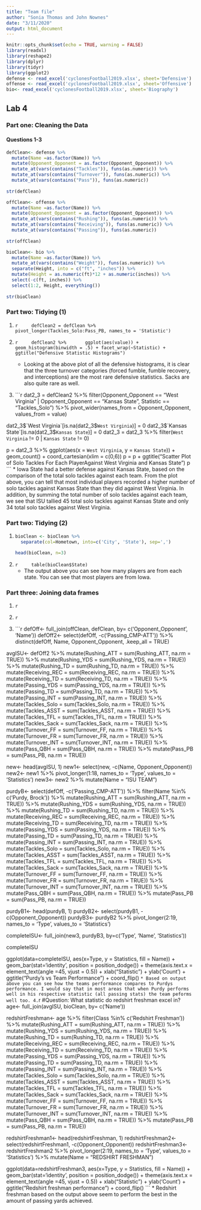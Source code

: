 ```yaml
---
title: "Team file"
author: "Sonia Thomas and John Nownes"
date: "3/11/2020"
output: html_document
---
```


```r
knitr::opts_chunk$set(echo = TRUE, warning = FALSE)
library(readxl)
library(reshape2)
library(dplyr)
library(tidyr)
library(ggplot2)
defense <- read_excel('cyclonesFootball2019.xlsx', sheet='Defensive')
offense <- read_excel('cyclonesFootball2019.xlsx', sheet='Offensive')
bio<- read_excel('cyclonesFootball2019.xlsx', sheet='Biography')
```

## Lab 4

### Part one: Cleaning the Data

#### Questions 1-3

```r
defClean<- defense %>% 
  mutate(Name =as.factor(Name)) %>%
  mutate(Opponent_Opponent = as.factor(Opponent_Opponent)) %>%
  mutate_at(vars(contains("Tackles")), funs(as.numeric)) %>%
  mutate_at(vars(contains("Turnover")), funs(as.numeric)) %>%
  mutate_at(vars(contains("Pass")), funs(as.numeric)) 
  
str(defClean)

offClean<- offense %>% 
  mutate(Name =as.factor(Name)) %>%
  mutate(Opponent_Opponent = as.factor(Opponent_Opponent)) %>%
  mutate_at(vars(contains("Rushing")), funs(as.numeric)) %>%
  mutate_at(vars(contains("Receiving")), funs(as.numeric)) %>%
  mutate_at(vars(contains("Passing")), funs(as.numeric)) 
 
str(offClean)

bioClean<- bio %>% 
  mutate(Name =as.factor(Name)) %>%
  mutate_at(vars(contains("Weight")), funs(as.numeric)) %>%
  separate(Height, into = c("ft", "inches")) %>%
  mutate(Height = as.numeric(ft)*12 + as.numeric(inches)) %>%
  select(-c(ft, inches)) %>%
  select(1:2, Height, everything())
  
str(bioClean)
```

### Part two: Tidying (1)

1.
    ```r
    defClean2 = defClean %>%
      pivot_longer(Tackles_Solo:Pass_PB, names_to = 'Statistic')
    ```
    
2. 
    ```r
    defClean2 %>%
      ggplot(aes(value)) + geom_histogram(binwidth = .5) + facet_wrap(~Statistic) + ggtitle("Defensive Statistic Histograms")
    ```
    * Looking at the above plot of all the defensive histograms, it is clear that the three turnover categories (forced fumble, fumble recovery, and interceptions) are the most rare defensive statistics. Sacks are also quite rare as well.
    
3.
    ```r
    dat2_3 = defClean2 %>%
  filter(Opponent_Opponent == "West Virginia" | Opponent_Opponent == "Kansas State", Statistic == "Tackles_Solo") %>%
  pivot_wider(names_from = Opponent_Opponent, values_from =  value)

dat2_3$`West Virginia`[is.na(dat2_3$`West Virginia`)] = 0
dat2_3$`Kansas State`[is.na(dat2_3$`Kansas State`)] = 0
dat2_3 = dat2_3 %>%
  filter(`West Virginia` != 0 | `Kansas State` != 0)

p = dat2_3 %>%
  ggplot(aes(x = `West Virginia`, y = `Kansas State`)) + geom_count() + coord_cartesian(xlim = c(0,6))
p = p + ggtitle("Scatter Plot of Solo Tackles For Each Player\n Against West Virginia and Kansas State")
p
    ```
    * Iowa State had a better defense against Kansas State, based on the comparison of the total solo tackles against each team. From the plot above, you can tell that most individual players recorded a higher number of solo tackles against Kansas State than they did against West Virginia. In addition, by summing the total number of solo tackles against each team, we see that ISU tallied 45 total solo tackles against Kansas State and only 34 total solo tackles against West Virginia.
    
### Part two: Tidying (2)

1.
    ```r
    bioClean <- bioClean %>%
      separate(col=Hometown, into=c('City', 'State'), sep=',') 

    head(bioClean, n=3)
    ```
    
2.
    ```r
    table(bioClean$State)
    ```
    * The output above you can see how many players are from each state. You can see that most players are from Iowa. 
    
### Part three: Joining data frames

1.
    ```r
    
    ```
    
2.
    ```r
    
    ```
    
3.
    ```r
defOff<- full_join(offClean, defClean, by= c('Opponent_Opponent', 'Name'))
defOff2<- select(defOff, -c('Passing_CMP-ATT')) %>% 
  distinct(defOff, Name, Opponent_Opponent, .keep_all = TRUE)

avgISU<- defOff2 %>%
  mutate(Rushing_ATT = sum(Rushing_ATT, na.rm = TRUE)) %>%
  mutate(Rushing_YDS = sum(Rushing_YDS, na.rm = TRUE)) %>%
  mutate(Rushing_TD = sum(Rushing_TD, na.rm = TRUE)) %>%
  mutate(Receiving_REC = sum(Receiving_REC, na.rm = TRUE)) %>%
  mutate(Receiving_TD = sum(Receiving_TD, na.rm = TRUE)) %>%
  mutate(Passing_YDS = sum(Passing_YDS, na.rm = TRUE)) %>%
  mutate(Passing_TD = sum(Passing_TD, na.rm = TRUE)) %>%
  mutate(Passing_INT = sum(Passing_INT, na.rm = TRUE)) %>%
  mutate(Tackles_Solo = sum(Tackles_Solo, na.rm = TRUE)) %>%
  mutate(Tackles_ASST = sum(Tackles_ASST, na.rm = TRUE)) %>%
  mutate(Tackles_TFL = sum(Tackles_TFL, na.rm = TRUE)) %>%
  mutate(Tackles_Sack = sum(Tackles_Sack, na.rm = TRUE)) %>%
  mutate(Turnover_FF = sum(Turnover_FF, na.rm = TRUE)) %>%
  mutate(Turnover_FR = sum(Turnover_FR, na.rm = TRUE)) %>%
  mutate(Turnover_INT = sum(Turnover_INT, na.rm = TRUE)) %>%
  mutate(Pass_QBH = sum(Pass_QBH, na.rm = TRUE)) %>%
  mutate(Pass_PB = sum(Pass_PB, na.rm = TRUE))
  
new<- head(avgISU, 1)
new1<- select(new, -c(Name, Opponent_Opponent))
new2<- new1 %>%
  pivot_longer(1:18, names_to = 'Type', values_to = 'Statistics')
new3<- new2 %>%
  mutate(Name = "ISU TEAM")

purdyB<- select(defOff, -c('Passing_CMP-ATT')) %>%
  filter(Name %in% c('Purdy, Brock')) %>%
  mutate(Rushing_ATT = sum(Rushing_ATT, na.rm = TRUE)) %>%
  mutate(Rushing_YDS = sum(Rushing_YDS, na.rm = TRUE)) %>%
  mutate(Rushing_TD = sum(Rushing_TD, na.rm = TRUE)) %>%
  mutate(Receiving_REC = sum(Receiving_REC, na.rm = TRUE)) %>%
  mutate(Receiving_TD = sum(Receiving_TD, na.rm = TRUE)) %>%
  mutate(Passing_YDS = sum(Passing_YDS, na.rm = TRUE)) %>%
  mutate(Passing_TD = sum(Passing_TD, na.rm = TRUE)) %>%
  mutate(Passing_INT = sum(Passing_INT, na.rm = TRUE)) %>%
  mutate(Tackles_Solo = sum(Tackles_Solo, na.rm = TRUE)) %>%
  mutate(Tackles_ASST = sum(Tackles_ASST, na.rm = TRUE)) %>%
  mutate(Tackles_TFL = sum(Tackles_TFL, na.rm = TRUE)) %>%
  mutate(Tackles_Sack = sum(Tackles_Sack, na.rm = TRUE)) %>%
  mutate(Turnover_FF = sum(Turnover_FF, na.rm = TRUE)) %>%
  mutate(Turnover_FR = sum(Turnover_FR, na.rm = TRUE)) %>%
  mutate(Turnover_INT = sum(Turnover_INT, na.rm = TRUE)) %>%
  mutate(Pass_QBH = sum(Pass_QBH, na.rm = TRUE)) %>%
  mutate(Pass_PB = sum(Pass_PB, na.rm = TRUE))

purdyB1<- head(purdyB, 1)
purdyB2<- select(purdyB1, -c(Opponent_Opponent))
purdyB3<- purdyB2 %>%
  pivot_longer(2:19, names_to = 'Type', values_to = 'Statistics')



completeISU<- full_join(new3, purdyB3, by=c('Type', 'Name', 'Statistics'))

completeISU

ggplot(data=completeISU, aes(x=Type, y = Statistics, fill = Name)) + geom_bar(stat='identity', position = position_dodge()) + theme(axis.text.x = element_text(angle =45, vjust = 0.5)) + xlab("Statistic") + ylab('Count') + ggtitle("Purdy's vs Team Performance ") + coord_flip()
    ```
    * Based on output above you can see how the teams performance compares to Purdys performance. I would say that in most areas that when Purdy performs well in his respective statistic (all passing stats) the team peforms well too.
4.
    ```r
#Question: What statistic do redshirt freshman excel in? 
age<- full_join(avgISU, bioClean, by= c('Name'))

redshirtFreshman<- age %>%
  filter(Class %in% c('Redshirt Freshman')) %>%
  mutate(Rushing_ATT = sum(Rushing_ATT, na.rm = TRUE)) %>%
  mutate(Rushing_YDS = sum(Rushing_YDS, na.rm = TRUE)) %>%
  mutate(Rushing_TD = sum(Rushing_TD, na.rm = TRUE)) %>%
  mutate(Receiving_REC = sum(Receiving_REC, na.rm = TRUE)) %>%
  mutate(Receiving_TD = sum(Receiving_TD, na.rm = TRUE)) %>%
  mutate(Passing_YDS = sum(Passing_YDS, na.rm = TRUE)) %>%
  mutate(Passing_TD = sum(Passing_TD, na.rm = TRUE)) %>%
  mutate(Passing_INT = sum(Passing_INT, na.rm = TRUE)) %>%
  mutate(Tackles_Solo = sum(Tackles_Solo, na.rm = TRUE)) %>%
  mutate(Tackles_ASST = sum(Tackles_ASST, na.rm = TRUE)) %>%
  mutate(Tackles_TFL = sum(Tackles_TFL, na.rm = TRUE)) %>%
  mutate(Tackles_Sack = sum(Tackles_Sack, na.rm = TRUE)) %>%
  mutate(Turnover_FF = sum(Turnover_FF, na.rm = TRUE)) %>%
  mutate(Turnover_FR = sum(Turnover_FR, na.rm = TRUE)) %>%
  mutate(Turnover_INT = sum(Turnover_INT, na.rm = TRUE)) %>%
  mutate(Pass_QBH = sum(Pass_QBH, na.rm = TRUE)) %>%
  mutate(Pass_PB = sum(Pass_PB, na.rm = TRUE))

redshirtFreshman1<- head(redshirtFreshman, 1)
redshirtFreshman2<- select(redshirtFreshman1, -c(Opponent_Opponent))
redshirtFreshman3<- redshirtFreshman2 %>%
  pivot_longer(2:19, names_to = 'Type', values_to = 'Statistics') %>%
  mutate(Name = "REDSHIRT FRESHMAN")


ggplot(data=redshirtFreshman3, aes(x=Type, y = Statistics, fill = Name)) + geom_bar(stat='identity', position = position_dodge()) + theme(axis.text.x = element_text(angle =45, vjust = 0.5)) + xlab("Statistic") + ylab('Count') + ggtitle("Redshirt freshman performance") + coord_flip()
    ```
    * Redshirt freshman based on the output above seem to perform the best in the amount of passing yards achieved. 